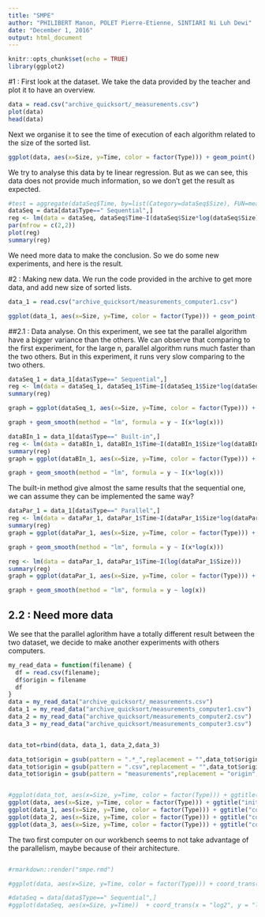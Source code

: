 ```yaml
---
title: "SMPE"
author: "PHILIBERT Manon, POLET Pierre-Etienne, SINTIARI Ni Luh Dewi"
date: "December 1, 2016"
output: html_document
---
```



```r
knitr::opts_chunk$set(echo = TRUE)
library(ggplot2)
```

#1 : First look at the dataset.
We take the data provided by the teacher and plot it to have an overview.
```r
data = read.csv("archive_quicksort/_measurements.csv")
plot(data)
head(data)
```

Next we organise it to see the time of execution of each algorithm related to the size of the sorted list.
```r
ggplot(data, aes(x=Size, y=Time, color = factor(Type))) + geom_point()
```

We try to analyse this data by te linear regression. But as we can see, this data does not provide much information, so we don't get the result as expected.
```r
#test = aggregate(dataSeq$Time, by=list(Category=dataSeq$Size), FUN=mean)
dataSeq = data[data$Type==" Sequential",]
reg <- lm(data = dataSeq, dataSeq$Time~I(dataSeq$Size*log(dataSeq$Size)))
par(mfrow = c(2,2))
plot(reg)
summary(reg)
```
We need more data to make the conclusion. So we do some new experiments, and here is the result.

#2 : Making new data.
We run the code provided in the archive to get more data, and add new size of sorted lists.
```r
data_1 = read.csv("archive_quicksort/measurements_computer1.csv")

ggplot(data_1, aes(x=Size, y=Time, color = factor(Type))) + geom_point()
```

##2.1 : Data analyse.
On this experiment, we see tat the parallel algorithm have a bigger variance than the others. We can observe that comparing to the first experiment, for the large n, parallel algorithm runs much faster than the two others. But in this experiment, it runs very slow comparing to the two others. 

```r
dataSeq_1 = data_1[data$Type==" Sequential",]
reg <- lm(data = dataSeq_1, dataSeq_1$Time~I(dataSeq_1$Size*log(dataSeq_1$Size)))
summary(reg)
```

```r

graph = ggplot(dataSeq_1, aes(x=Size, y=Time, color = factor(Type))) + geom_point()

graph + geom_smooth(method = "lm", formula = y ~ I(x*log(x)))
```

```r
dataBIn_1 = data_1[data$Type==" Built-in",]
reg <- lm(data = dataBIn_1, dataBIn_1$Time~I(dataBIn_1$Size*log(dataBIn_1$Size)))
summary(reg)
graph = ggplot(dataBIn_1, aes(x=Size, y=Time, color = factor(Type))) + geom_point()

graph + geom_smooth(method = "lm", formula = y ~ I(x*log(x)))
```

The built-in method give almost the same results that the sequential one, we can assume they can be implemented the same way?


```r
dataPar_1 = data_1[data$Type==" Parallel",]
reg <- lm(data = dataPar_1, dataPar_1$Time~I(dataPar_1$Size*log(dataPar_1$Size)))
summary(reg)
graph = ggplot(dataPar_1, aes(x=Size, y=Time, color = factor(Type))) + geom_point()

graph + geom_smooth(method = "lm", formula = y ~ I(x*log(x)))
```



```r
reg <- lm(data = dataPar_1, dataPar_1$Time~I(log(dataPar_1$Size)))
summary(reg)
graph = ggplot(dataPar_1, aes(x=Size, y=Time, color = factor(Type))) + geom_point()

graph + geom_smooth(method = "lm", formula = y ~ log(x))
```

## 2.2 : Need more data
We see that the parallel aglorithm have a totally different result between the two dataset, we decide to make another experiments with others computers.


```r
my_read_data = function(filename) {
  df = read.csv(filename);
  df$origin = filename
  df
}
data = my_read_data("archive_quicksort/_measurements.csv")
data_1 = my_read_data("archive_quicksort/measurements_computer1.csv")
data_2 = my_read_data("archive_quicksort/measurements_computer2.csv")
data_3 = my_read_data("archive_quicksort/measurements_computer3.csv")


data_tot=rbind(data, data_1, data_2,data_3)

data_tot$origin = gsub(pattern = ".*_",replacement = "",data_tot$origin)
data_tot$origin = gsub(pattern = ".csv",replacement = "",data_tot$origin)
data_tot$origin = gsub(pattern = "measurements",replacement = "origin",data_tot$origin)


#ggplot(data_tot, aes(x=Size, y=Time, color = factor(Type))) + ggtitle("initial data set") + geom_point() + facet_wrap(~origin)
ggplot(data, aes(x=Size, y=Time, color = factor(Type))) + ggtitle("initial data set") + geom_point()
ggplot(data_1, aes(x=Size, y=Time, color = factor(Type))) + ggtitle("computer 1") + geom_point()
ggplot(data_2, aes(x=Size, y=Time, color = factor(Type))) + ggtitle("computer 2") + geom_point()
ggplot(data_3, aes(x=Size, y=Time, color = factor(Type))) + ggtitle("computer 3") + geom_point()
```

The two first computer on our workbench seems to not take advantage of the parallelism, maybe because of their architecture.

```r
```



```r
#rmarkdown::render("smpe.rmd")
```

```r
#ggplot(data, aes(x=Size, y=Time, color = factor(Type))) + coord_trans(x = "log2", y = "log2") + #geom_point()
```

```r
#dataSeq = data[data$Type==" Sequential",]
#ggplot(dataSeq, aes(x=Size, y=Time))  + coord_trans(x = "log2", y = "log2") + geom_point()
```